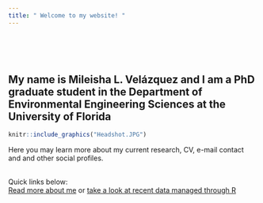 ```yaml
---
title: " Welcome to my website! "
---
```

<br><br><br>



## My name is Mileisha L. Velázquez and I am a PhD graduate student in the Department of Environmental Engineering Sciences at the University of Florida


```r
knitr::include_graphics("Headshot.JPG")
```

Here you may learn more about my current research, CV, e-mail contact and and other social profiles.

<br>
Quick links below:
<br>
[Read more about me](about.html) or [take a look at recent data managed through R](Data.html)

